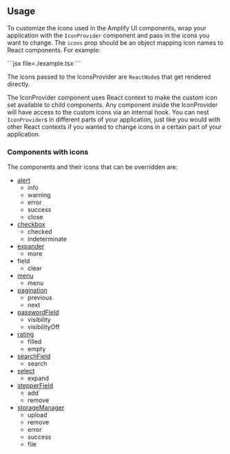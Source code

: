 

<IconSwitcher />

## Usage

To customize the icons used in the Amplify UI components, wrap your application with the `IconProvider` component and pass in the icons you want to change. The `icons` prop should be an object mapping icon names to React components. For example:

<Example>
  <IconProviderExample />
  
  <ExampleCode>
    ```jsx file=./example.tsx
    ```
  </ExampleCode>
</Example>

The icons passed to the IconsProvider are `ReactNode`s that get rendered directly. 

The IconProvider component uses React context to make the custom icon set available to child components. Any component inside the IconProvider will have access to the custom icons via an internal hook. You can nest `IconProvider`s in different parts of your application, just like you would with other React contexts if you wanted to change icons in a certain part of your application.


### Components with icons

The components and their icons that can be overridden are:

* [alert](../components/alert)
  * info
  * warning
  * error
  * success
  * close
* [checkbox](../components/checkboxfield)
  * checked
  * indeterminate
* [expander](../components/expander)
  * more
* field
  * clear
* [menu](../components/menu)
  * menu
* [pagination](../components/pagination)
  * previous
  * next
* [passwordField](../components/passwordfield)
  * visibility
  * visibilityOff
* [rating](../components/rating)
  * filled
  * empty
* [searchField](../components/searchfield)
  * search
* [select](../components/selectfield)
  * expand
* [stepperField](../components/stepperfield)
  * add
  * remove
* [storageManager](../connected-components/storage/storagemanager)
  * upload
  * remove
  * error
  * success
  * file

